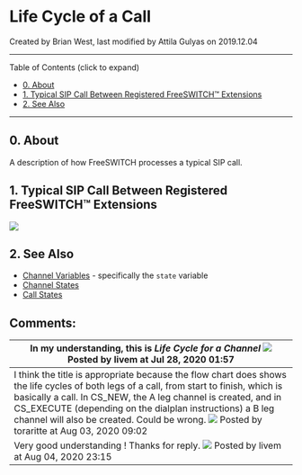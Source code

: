 
# Life Cycle of a Call 

 Created by  Brian West, last modified by  Attila Gulyas on 2019.12.04

---

Table of Contents (click to expand)

* [0\. About](#0-about)
* [1\. Typical SIP Call Between Registered FreeSWITCH™ Extensions](#1-typical-sip-call-between-registered-freeswitch-extensions)
* [2\. See Also](#2-see-also)

---

## 0\. About

A description of how FreeSWITCH processes a typical SIP call.

## 1\. Typical SIP Call Between Registered FreeSWITCH™ Extensions

![](/download/temp/plantuml15905297842615031751.png)

## 2\. See Also

* [Channel Variables](../Dialplan/Channel-Variables_16352493.mdx#about) \- specifically the `state` variable
* [Channel States](../Dialplan/Channel-States_7144639.mdx#0-about)
* [Call States](../Dialplan/Call-States_32178212.mdx#0-about)
  
  
## Comments:

| In my understanding, this is **_Life Cycle for a Channel_** ![](/images/icons/contenttypes/comment_16.png) Posted by livem at Jul 28, 2020 01:57                                                                                                                                                                                                                                                                 |
| --------------------------------------------------------------------------------------------------------------------------------------------------------------------------------------------------------------------------------------------------------------------------------------------------------------------------------------------------------------------------------------------------------------- |
| I think the title is appropriate because the flow chart does shows the life cycles of both legs of a call, from start to finish, which is basically a call. In CS\_NEW, the A leg channel is created, and in CS\_EXECUTE (depending on the dialplan instructions) a B leg channel will also be created. Could be wrong. ![](/images/icons/contenttypes/comment_16.png) Posted by toraritte at Aug 03, 2020 09:02 |
| Very good understanding ! Thanks for reply. ![](/images/icons/contenttypes/comment_16.png) Posted by livem at Aug 04, 2020 23:15                                                                                                                                                                                                                                                                                 |



